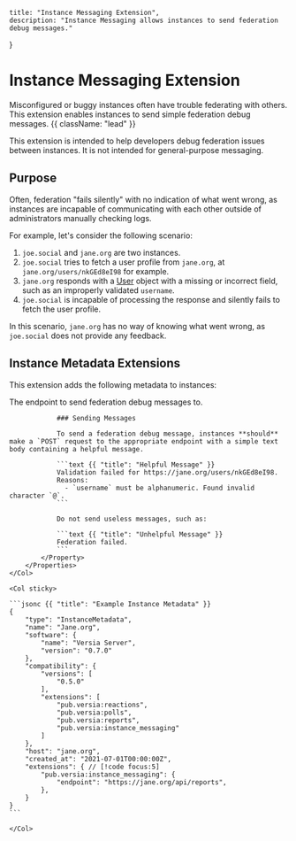    title: "Instance Messaging Extension",
    description: "Instance Messaging allows instances to send federation debug messages."
}

# Instance Messaging Extension

Misconfigured or buggy instances often have trouble federating with others. This extension enables instances to send simple federation debug messages. {{ className: "lead" }}

<Note>
    This extension is intended to help developers debug federation issues between instances. It is not intended for general-purpose messaging.
</Note>

## Purpose

Often, federation "fails silently" with no indication of what went wrong, as instances are incapable of communicating with each other outside of administrators manually checking logs.

For example, let's consider the following scenario:
1. `joe.social` and `jane.org` are two instances.
2. `joe.social` tries to fetch a user profile from `jane.org`, at `jane.org/users/nkGEd8eI98` for example.
3. `jane.org` responds with a [User](/entities/user) object with a missing or incorrect field, such as an improperly validated `username`.
4. `joe.social` is incapable of processing the response and silently fails to fetch the user profile.

In this scenario, `jane.org` has no way of knowing what went wrong, as `joe.social` does not provide any feedback.

## Instance Metadata Extensions

This extension adds the following metadata to instances:

<Row>
    <Col>
        <Properties name="InstanceMessagingExtension">
            <Property name="endpoint" type="string" required={true}>
                The endpoint to send federation debug messages to.

                ### Sending Messages

                To send a federation debug message, instances **should** make a `POST` request to the appropriate endpoint with a simple text body containing a helpful message.

                ```text {{ "title": "Helpful Message" }}
                Validation failed for https://jane.org/users/nkGEd8eI98.
                Reasons:
                  - `username` must be alphanumeric. Found invalid character `@`.
                ```

                Do not send useless messages, such as:

                ```text {{ "title": "Unhelpful Message" }}
                Federation failed.
                ```
            </Property>
        </Properties>
    </Col>

    <Col sticky>

    ```jsonc {{ "title": "Example Instance Metadata" }}
    {
        "type": "InstanceMetadata",
        "name": "Jane.org",
        "software": {
            "name": "Versia Server",
            "version": "0.7.0"
        },
        "compatibility": {
            "versions": [
                "0.5.0"
            ],
            "extensions": [
                "pub.versia:reactions",
                "pub.versia:polls",
                "pub.versia:reports",
                "pub.versia:instance_messaging"
            ]
        },
        "host": "jane.org",
        "created_at": "2021-07-01T00:00:00Z",
        "extensions": { // [!code focus:5]
            "pub.versia:instance_messaging": {
                "endpoint": "https://jane.org/api/reports",
            },
        }
    }
    ```

    </Col>
</Row>